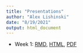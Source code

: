 ```yaml
---
title: "Presentations"
author: "Alex Lishinski"
date: "8/19/2021"
output: html_document
---
```


- Week 1: [RMD](https://github.com/alishinski/course-website/blob/master/content/slides/week1-slides.Rmd), [HTML](slides/week1-slides.html), [PDF](slides/week1-slides.pdf)
